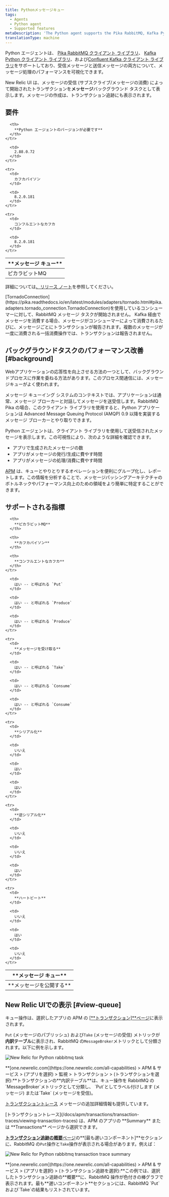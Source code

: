 ```yaml
---
title: Pythonメッセージキュー
tags:
  - Agents
  - Python agent
  - Supported features
metaDescription: 'The Python agent supports the Pika RabbitMQ, Kafka Python, and Confluent Kafka client libraries, giving you insight into the performance of your message processing.'
translationType: machine
---
```





Python エージェントは、 [Pika RabbitMQ クライアント ライブラリ](https://pypi.python.org/pypi/pika)、 [Kafka Python クライアント ライブラリ](https://pypi.python.org/pypi/kafka-python)、および[Confluent Kafka クライアント ライブラリ](https://pypi.org/project/confluent-kafka/)をサポートしており、受信メッセージと送信メッセージの両方について、メッセージ処理のパフォーマンスを可視化できます。

New Relic UI は、メッセージの受信 (サブスクライブ/メッセージの消費) によって開始されたトランザクションを**メッセージ**バックグラウンド タスクとして表示します。メッセージの作成は、トランザクション追跡にも表示されます。

## 要件

<table>
  <thead>
    <tr>
      <th width={150}>
        **メッセージ キュー**
      </th>

      <th>
        **Python エージェントのバージョンが必要です**
      </th>
    </tr>
  </thead>

  <tbody>
    <tr>
      <td>
        ピカラビットMQ
      </td>

      <td>
        2.88.0.72
      </td>
    </tr>

    <tr>
      <td>
        カフカパイソン
      </td>

      <td>
        8.2.0.181
      </td>
    </tr>

    <tr>
      <td>
        コンフルエントなカフカ
      </td>

      <td>
        8.2.0.181
      </td>
    </tr>
  </tbody>
</table>

詳細については[、リリース ノート](/docs/release-notes/agent-release-notes/python-release-notes)を参照してください。

<Callout variant="caution">
  [TornadoConnection](https://pika.readthedocs.io/en/latest/modules/adapters/tornado.html#pika.adapters.tornado_connection.TornadoConnection)を使用しているコンシューマーに対して、RabbitMQ メッセージ タスクが開始されません。
</Callout>

<Callout variant="caution">
  Kafka 経由でメッセージを消費する場合、メッセージがコンシューマーによって消費されるたびに、メッセージごとにトランザクションが報告されます。複数のメッセージが一度に消費される一括消費操作では、トランザクションは報告されません。
</Callout>

## バックグラウンドタスクのパフォーマンス改善 [#background]

Webアプリケーションの応答性を向上させる方法の一つとして、バックグラウンドプロセスに作業を委ねる方法があります。このプロセス間通信には、メッセージキューがよく使われます。

メッセージ キューイング システムのコンテキストでは、アプリケーションは通常、メッセージ ブローカーと対話してメッセージを送受信します。RabbitMQ Pika の場合、このクライアント ライブラリを使用すると、Python アプリケーションは Advanced Message Queuing Protocol (AMQP) 0.9 以降を実装するメッセージ ブローカーとやり取りできます。

Python エージェントは、クライアント ライブラリを使用して送受信されたメッセージを表示します。この可視性により、次のような詳細を確認できます。

* アプリで生成されたメッセージの数
* アプリがメッセージの発行/生成に費やす時間
* アプリがメッセージの処理/消費に費やす時間

[APM](#view-queue) は、キューとやりとりするオペレーションを便利にグループ化し、レポートします。この情報を分析することで、メッセージパッシングアーキテクチャのボトルネックやパフォーマンス向上のための領域をより簡単に特定することができます。

## サポートされる指標

<table>
  <thead>
    <tr>
      <th width={150}>
        **メッセージ キュー**
      </th>

      <th>
        **ピカラビットMQ**
      </th>

      <th>
        **カフカパイソン**
      </th>

      <th>
        **コンフルエントなカフカ**
      </th>
    </tr>
  </thead>

  <tbody>
    <tr>
      <td>
        **メッセージを公開する**
      </td>

      <td>
        はい -- と呼ばれる `Put`
      </td>

      <td>
        はい -- と呼ばれる `Produce`
      </td>

      <td>
        はい -- と呼ばれる `Produce`
      </td>
    </tr>

    <tr>
      <td>
        **メッセージを受け取る**
      </td>

      <td>
        はい -- と呼ばれる `Take`
      </td>

      <td>
        はい -- と呼ばれる `Consume`
      </td>

      <td>
        はい -- と呼ばれる `Consume`
      </td>
    </tr>

    <tr>
      <td>
        **シリアル化**
      </td>

      <td>
        いいえ
      </td>

      <td>
        はい
      </td>

      <td>
        はい
      </td>
    </tr>

    <tr>
      <td>
        **逆シリアル化**
      </td>

      <td>
        いいえ
      </td>

      <td>
        いいえ
      </td>

      <td>
        はい
      </td>
    </tr>

    <tr>
      <td>
        **ハートビート**
      </td>

      <td>
        いいえ
      </td>

      <td>
        はい
      </td>

      <td>
        いいえ
      </td>
    </tr>
  </tbody>
</table>

## New Relic UIでの表示 [#view-queue]

キュー操作は、選択したアプリの APM の \[[**トランザクション\]**ページ](/docs/apm/applications-menu/monitoring/transactions-dashboard)に表示されます。

`Put` (メッセージのパブリッシュ) および`Take` (メッセージの受信) メトリックが**内訳テーブル**に表示され、RabbitMQ の`MessageBroker`メトリックとして分類されます。以下に例を示します。

<img
  title="screen-rabbitmq-transaction.png"
  alt="New Relic for Python rabbitmq task"
  src={rabbitmqTransactionTask}
/>

<figcaption>
  **[one.newrelic.com](https://one.newrelic.com/all-capabilities) > APM & サービス > (アプリを選択) > 監視 > トランザクション > (トランザクションを選択):**トランザクションの**内訳テーブル**は、キュー操作を RabbitMQ の`MessageBroker`メトリックとして分類し、 `Put`としてラベル付けします (メッセージ) または`Take` (メッセージを受信)。
</figcaption>

[トランザクショントレース](/docs/apm/transactions/transaction-traces/transaction-traces) メッセージの追加詳細情報も提供しています。

<Callout variant="tip">
  [トランザクショントレース](/docs/apm/transactions/transaction-traces/viewing-transaction-traces) は、APM のアプリの **Summary** または **Transactions** ページから選択できます。
</Callout>

[**トランザクション追跡の概要**ページ](/docs/apm/transactions/transaction-traces/transaction-trace-summary)の**\[最も遅いコンポーネント]**セクションに、RabbitMQ の`Put`操作と`Take`操作が表示される場合があります。例えば：

<img
  title="screen-rabbitmq-trace-slowest.png"
  alt="New Relic for Python rabbitmq transaction trace summary"
  src={rabbitmqTransactionTraceSummary0}
/>

<figcaption>
  **[one.newrelic.com](https://one.newrelic.com/all-capabilities) > APM & サービス > (アプリを選択) > (トランザクション追跡を選択):**この例では、選択したトランザクション追跡の**概要**に、RabbitMQ 操作が色付きの棒グラフで表示されます。最も**遅いコンポーネント**セクションには、RabbitMQ `Put`および`Take`の結果もリストされています。
</figcaption>